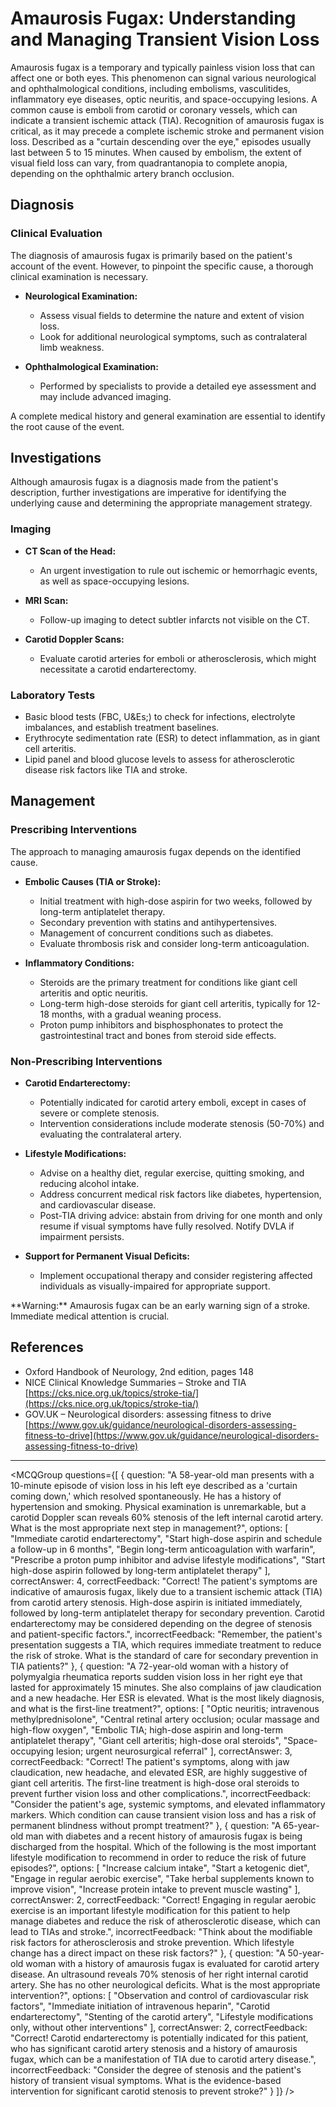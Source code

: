 
# Amaurosis Fugax: Understanding and Managing Transient Vision Loss

Amaurosis fugax is a temporary and typically painless vision loss that can affect one or both eyes. This phenomenon can signal various neurological and ophthalmological conditions, including embolisms, vasculitides, inflammatory eye diseases, optic neuritis, and space-occupying lesions. A common cause is emboli from carotid or coronary vessels, which can indicate a transient ischemic attack (TIA). Recognition of amaurosis fugax is critical, as it may precede a complete ischemic stroke and permanent vision loss. Described as a "curtain descending over the eye," episodes usually last between 5 to 15 minutes. When caused by embolism, the extent of visual field loss can vary, from quadrantanopia to complete anopia, depending on the ophthalmic artery branch occlusion.

## Diagnosis

### Clinical Evaluation

The diagnosis of amaurosis fugax is primarily based on the patient's account of the event. However, to pinpoint the specific cause, a thorough clinical examination is necessary.

- **Neurological Examination:**
  - Assess visual fields to determine the nature and extent of vision loss.
  - Look for additional neurological symptoms, such as contralateral limb weakness.

- **Ophthalmological Examination:**
  - Performed by specialists to provide a detailed eye assessment and may include advanced imaging.

A complete medical history and general examination are essential to identify the root cause of the event.

## Investigations

Although amaurosis fugax is a diagnosis made from the patient's description, further investigations are imperative for identifying the underlying cause and determining the appropriate management strategy.

### Imaging

- **CT Scan of the Head:**
  - An urgent investigation to rule out ischemic or hemorrhagic events, as well as space-occupying lesions.

- **MRI Scan:**
  - Follow-up imaging to detect subtler infarcts not visible on the CT.

- **Carotid Doppler Scans:**
  - Evaluate carotid arteries for emboli or atherosclerosis, which might necessitate a carotid endarterectomy.

### Laboratory Tests

- Basic blood tests (FBC, U&Es;) to check for infections, electrolyte imbalances, and establish treatment baselines.
- Erythrocyte sedimentation rate (ESR) to detect inflammation, as in giant cell arteritis.
- Lipid panel and blood glucose levels to assess for atherosclerotic disease risk factors like TIA and stroke.

## Management

### Prescribing Interventions

The approach to managing amaurosis fugax depends on the identified cause.

- **Embolic Causes (TIA or Stroke):**
  - Initial treatment with high-dose aspirin for two weeks, followed by long-term antiplatelet therapy.
  - Secondary prevention with statins and antihypertensives.
  - Management of concurrent conditions such as diabetes.
  - Evaluate thrombosis risk and consider long-term anticoagulation.

- **Inflammatory Conditions:**
  - Steroids are the primary treatment for conditions like giant cell arteritis and optic neuritis.
  - Long-term high-dose steroids for giant cell arteritis, typically for 12-18 months, with a gradual weaning process.
  - Proton pump inhibitors and bisphosphonates to protect the gastrointestinal tract and bones from steroid side effects.

### Non-Prescribing Interventions

- **Carotid Endarterectomy:**
  - Potentially indicated for carotid artery emboli, except in cases of severe or complete stenosis.
  - Intervention considerations include moderate stenosis (50-70%) and evaluating the contralateral artery.

- **Lifestyle Modifications:**
  - Advise on a healthy diet, regular exercise, quitting smoking, and reducing alcohol intake.
  - Address concurrent medical risk factors like diabetes, hypertension, and cardiovascular disease.
  - Post-TIA driving advice: abstain from driving for one month and only resume if visual symptoms have fully resolved. Notify DVLA if impairment persists.

- **Support for Permanent Visual Deficits:**
  - Implement occupational therapy and consider registering affected individuals as visually-impaired for appropriate support.

<Callout emoji="⚠️">
**Warning:** Amaurosis fugax can be an early warning sign of a stroke. Immediate medical attention is crucial.
</Callout>

## References

- Oxford Handbook of Neurology, 2nd edition, pages 148
- NICE Clinical Knowledge Summaries – Stroke and TIA [https://cks.nice.org.uk/topics/stroke-tia/](https://cks.nice.org.uk/topics/stroke-tia/)
- GOV.UK – Neurological disorders: assessing fitness to drive [https://www.gov.uk/guidance/neurological-disorders-assessing-fitness-to-drive](https://www.gov.uk/guidance/neurological-disorders-assessing-fitness-to-drive)

---

<MCQGroup questions={[
  {
    question: "A 58-year-old man presents with a 10-minute episode of vision loss in his left eye described as a 'curtain coming down,' which resolved spontaneously. He has a history of hypertension and smoking. Physical examination is unremarkable, but a carotid Doppler scan reveals 60% stenosis of the left internal carotid artery. What is the most appropriate next step in management?",
    options: [
      "Immediate carotid endarterectomy",
      "Start high-dose aspirin and schedule a follow-up in 6 months",
      "Begin long-term anticoagulation with warfarin",
      "Prescribe a proton pump inhibitor and advise lifestyle modifications",
      "Start high-dose aspirin followed by long-term antiplatelet therapy"
    ],
    correctAnswer: 4,
    correctFeedback: "Correct! The patient's symptoms are indicative of amaurosis fugax, likely due to a transient ischemic attack (TIA) from carotid artery stenosis. High-dose aspirin is initiated immediately, followed by long-term antiplatelet therapy for secondary prevention. Carotid endarterectomy may be considered depending on the degree of stenosis and patient-specific factors.",
    incorrectFeedback: "Remember, the patient's presentation suggests a TIA, which requires immediate treatment to reduce the risk of stroke. What is the standard of care for secondary prevention in TIA patients?"
  },
  {
    question: "A 72-year-old woman with a history of polymyalgia rheumatica reports sudden vision loss in her right eye that lasted for approximately 15 minutes. She also complains of jaw claudication and a new headache. Her ESR is elevated. What is the most likely diagnosis, and what is the first-line treatment?",
    options: [
      "Optic neuritis; intravenous methylprednisolone",
      "Central retinal artery occlusion; ocular massage and high-flow oxygen",
      "Embolic TIA; high-dose aspirin and long-term antiplatelet therapy",
      "Giant cell arteritis; high-dose oral steroids",
      "Space-occupying lesion; urgent neurosurgical referral"
    ],
    correctAnswer: 3,
    correctFeedback: "Correct! The patient's symptoms, along with jaw claudication, new headache, and elevated ESR, are highly suggestive of giant cell arteritis. The first-line treatment is high-dose oral steroids to prevent further vision loss and other complications.",
    incorrectFeedback: "Consider the patient's age, systemic symptoms, and elevated inflammatory markers. Which condition can cause transient vision loss and has a risk of permanent blindness without prompt treatment?"
  },
  {
    question: "A 65-year-old man with diabetes and a recent history of amaurosis fugax is being discharged from the hospital. Which of the following is the most important lifestyle modification to recommend in order to reduce the risk of future episodes?",
    options: [
      "Increase calcium intake",
      "Start a ketogenic diet",
      "Engage in regular aerobic exercise",
      "Take herbal supplements known to improve vision",
      "Increase protein intake to prevent muscle wasting"
    ],
    correctAnswer: 2,
    correctFeedback: "Correct! Engaging in regular aerobic exercise is an important lifestyle modification for this patient to help manage diabetes and reduce the risk of atherosclerotic disease, which can lead to TIAs and stroke.",
    incorrectFeedback: "Think about the modifiable risk factors for atherosclerosis and stroke prevention. Which lifestyle change has a direct impact on these risk factors?"
  },
  {
    question: "A 50-year-old woman with a history of amaurosis fugax is evaluated for carotid artery disease. An ultrasound reveals 70% stenosis of her right internal carotid artery. She has no other neurological deficits. What is the most appropriate intervention?",
    options: [
      "Observation and control of cardiovascular risk factors",
      "Immediate initiation of intravenous heparin",
      "Carotid endarterectomy",
      "Stenting of the carotid artery",
      "Lifestyle modifications only, without other interventions"
    ],
    correctAnswer: 2,
    correctFeedback: "Correct! Carotid endarterectomy is potentially indicated for this patient, who has significant carotid artery stenosis and a history of amaurosis fugax, which can be a manifestation of TIA due to carotid artery disease.",
    incorrectFeedback: "Consider the degree of stenosis and the patient's history of transient visual symptoms. What is the evidence-based intervention for significant carotid stenosis to prevent stroke?"
  }
]} />